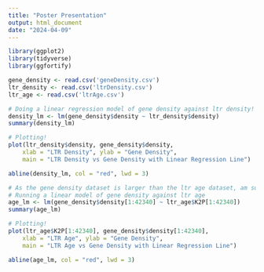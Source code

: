 ```yaml
---
title: "Poster Presentation"
output: html_document
date: "2024-04-09"
---
```


```r
library(ggplot2)
library(tidyverse)
library(ggfortify)
```
```r
gene_density <- read.csv('geneDensity.csv')
ltr_density <- read.csv('ltrDensity.csv')
ltr_age <- read.csv('ltrAge.csv')
```

```r
# Doing a linear regression model of gene density against ltr density!
density_lm <- lm(gene_density$density ~ ltr_density$density)
summary(density_lm)

# Plotting!
plot(ltr_density$density, gene_density$density,
    xlab = "LTR Density", ylab = "Gene Density",
    main = "LTR Density vs Gene Density with Linear Regression Line")

abline(density_lm, col = "red", lwd = 3)
```


```r
# As the gene density dataset is larger than the ltr age dataset, am subsetting the gene density dataset to equal the same length as the ltr age dataset
# Running a linear model of gene density against ltr age
age_lm <- lm(gene_density$density[1:42340] ~ ltr_age$K2P[1:42340])
summary(age_lm)

# Plotting!
plot(ltr_age$K2P[1:42340], gene_density$density[1:42340],
    xlab = "LTR Age", ylab = "Gene Density",
    main = "LTR Age vs Gene Density with Linear Regression Line")

abline(age_lm, col = "red", lwd = 3)
```

